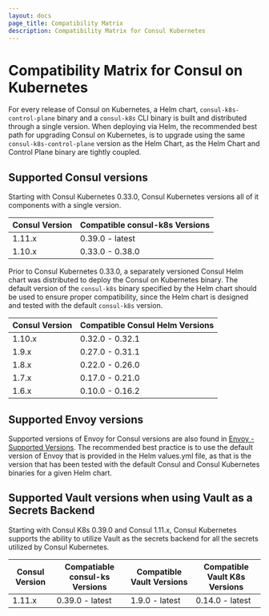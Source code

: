 ```yaml
---
layout: docs
page_title: Compatibility Matrix
description: Compatibility Matrix for Consul Kubernetes
---
```


# Compatibility Matrix for Consul on Kubernetes 

For every release of Consul on Kubernetes, a Helm chart, `consul-k8s-control-plane` binary and a `consul-k8s` CLI binary is built and distributed through a single version. When deploying via Helm, the recommended best path for upgrading Consul on Kubernetes, is to upgrade using the same `consul-k8s-control-plane` version as the Helm Chart, as the Helm Chart and Control Plane binary are tightly coupled. 

## Supported Consul versions

Starting with Consul Kubernetes 0.33.0, Consul Kubernetes versions all of it components with a single version. 

| Consul Version | Compatible consul-k8s Versions  |
| -------------- | ------------------------------- |
| 1.11.x         | 0.39.0 - latest                 |
| 1.10.x         | 0.33.0 - 0.38.0                 |

Prior to Consul Kubernetes 0.33.0, a separately versioned Consul Helm chart was distributed to deploy the Consul on Kubernetes binary. The default version of the `consul-k8s` binary specified by the Helm chart should be used to ensure proper compatibility, since the Helm chart is designed and tested with the default `consul-k8s` version. 

| Consul Version | Compatible Consul Helm Versions |
| -------------- | ------------------------------- |
| 1.10.x         | 0.32.0 - 0.32.1                 |
| 1.9.x          | 0.27.0 - 0.31.1                 |
| 1.8.x          | 0.22.0 - 0.26.0                 |
| 1.7.x          | 0.17.0 - 0.21.0                 |
| 1.6.x          | 0.10.0 - 0.16.2                 |

## Supported Envoy versions

Supported versions of Envoy for Consul versions are also found in [Envoy - Supported Versions](https://www.consul.io/docs/connect/proxies/envoy#supported-versions). The recommended best practice is to use the default version of Envoy that is provided in the Helm values.yml file, as that is the version that has been tested with the default Consul and Consul Kubernetes binaries for a given Helm chart.

## Supported Vault versions when using Vault as a Secrets Backend

Starting with Consul K8s 0.39.0 and Consul 1.11.x, Consul Kubernetes supports the ability to utilize Vault as the secrets backend for all the secrets utilized by Consul Kubernetes.  

| Consul Version | Compatiable consul-ks Versions | Compatible Vault Versions | Compatible Vault K8s Versions | 
| -------------- | ------------------------------ | --------------------------| ----------------------------- |
| 1.11.x         | 0.39.0 - latest                | 1.9.0 - latest            | 0.14.0 - latest               |

